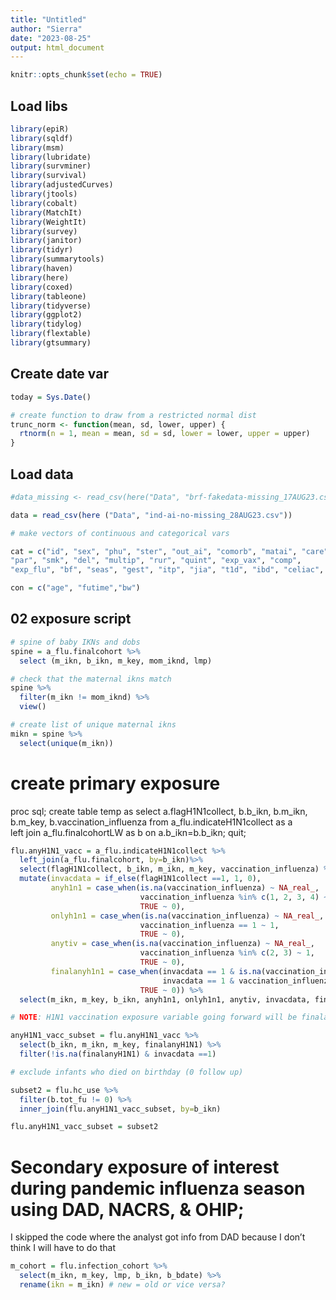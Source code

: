 ```yaml
---
title: "Untitled"
author: "Sierra"
date: "2023-08-25"
output: html_document
---
```


```r
knitr::opts_chunk$set(echo = TRUE)
```

## Load libs
```r
library(epiR)
library(sqldf)
library(msm)
library(lubridate)
library(survminer)
library(survival)
library(adjustedCurves)
library(jtools)
library(cobalt)
library(MatchIt)
library(WeightIt)
library(survey)
library(janitor)
library(tidyr)
library(summarytools)
library(haven)
library(here)
library(coxed)
library(tableone)
library(tidyverse)
library(ggplot2)
library(tidylog)
library(flextable)
library(gtsummary)
```
## Create date var
```r
today = Sys.Date()

# create function to draw from a restricted normal dist
trunc_norm <- function(mean, sd, lower, upper) {
  rtnorm(n = 1, mean = mean, sd = sd, lower = lower, upper = upper)
}

```


## Load data
```r
#data_missing <- read_csv(here("Data", "brf-fakedata-missing_17AUG23.csv")) 

data = read_csv(here ("Data", "ind-ai-no-missing_28AUG23.csv")) 

# make vectors of continuous and categorical vars

cat = c("id", "sex", "phu", "ster", "out_ai", "comorb", "matai", "care", 
"par", "smk", "del", "multip", "rur", "quint", "exp_vax", "comp", 
"exp_flu", "bf", "seas", "gest", "itp", "jia", "t1d", "ibd", "celiac", "vasc", "sjo", "glom")

con = c("age", "futime","bw")

```

## 02 exposure script
```r
# spine of baby IKNs and dobs
spine = a_flu.finalcohort %>%
  select (m_ikn, b_ikn, m_key, mom_iknd, lmp)

# check that the maternal ikns match
spine %>%
  filter(m_ikn != mom_iknd) %>%
  view()

# create list of unique maternal ikns
mikn = spine %>%
  select(unique(m_ikn))
```

# create primary exposure

proc sql; 
	create table temp as 
	select a.flagH1N1collect, b.b_ikn, b.m_ikn, b.m_key, b.vaccination_influenza 
	from a_flu.indicateH1N1collect as a  
		left join a_flu.finalcohortLW as b 
	on a.b_ikn=b.b_ikn; 
quit; 
```r
flu.anyH1N1_vacc = a_flu.indicateH1N1collect %>%
  left_join(a_flu.finalcohort, by=b_ikn)%>%
  select(flagH1N1collect, b_ikn, m_ikn, m_key, vaccination_influenza) %>%
  mutate(invacdata = if_else(flagH1N1collect ==1, 1, 0),
         anyh1n1 = case_when(is.na(vaccination_influenza) ~ NA_real_,
                             vaccination_influenza %in% c(1, 2, 3, 4) ~ 1,
                             TRUE ~ 0),
         onlyh1n1 = case_when(is.na(vaccination_influenza) ~ NA_real_,
                             vaccination_influenza == 1 ~ 1,
                             TRUE ~ 0),
         anytiv = case_when(is.na(vaccination_influenza) ~ NA_real_,
                             vaccination_influenza %in% c(2, 3) ~ 1,
                             TRUE ~ 0),
         finalanyh1n1 = case_when(invacdata == 1 & is.na(vaccination_influenza) ~ NA_real_,
                                  invacdata == 1 & vaccination_influenza %in% c(1, 3, 4) ~ 1, #may be wrong
                             TRUE ~ 0)) %>%
  select(m_ikn, m_key, b_ikn, anyh1n1, onlyh1n1, anytiv, invacdata, finalanyh1n1)

# NOTE: H1N1 vaccination exposure variable going forward will be finalanyH1N1 (must exclude all women with birth outside of exposure collection period and with missing primary exposure information -- invac=0 and finalanyH1N1=.)

anyH1N1_vacc_subset = flu.anyH1N1_vacc %>%
  select(b_ikn, m_ikn, m_key, finalanyH1N1) %>%
  filter(!is.na(finalanyH1N1) & invacdata ==1)

# exclude infants who died on birthday (0 follow up)

subset2 = flu.hc_use %>%
  filter(b.tot_fu != 0) %>%
  inner_join(flu.anyH1N1_vacc_subset, by=b_ikn)

flu.anyH1N1_vacc_subset = subset2

```
# Secondary exposure of interest during pandemic influenza season using DAD, NACRS, & OHIP;

I skipped the code where the analyst got info from DAD because I don't think I will have to do that

```r
m_cohort = flu.infection_cohort %>%
  select(m_ikn, m_key, lmp, b_ikn, b_bdate) %>%
  rename(ikn = m_ikn) # new = old or vice versa?
```


